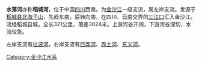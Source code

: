 {{expand|time=2010-03-29T07:17:43+00:00}}
{{Geobox|河流
<!-- *** 标题 *** -->
| name = 水落河
| native_name = 
| other_name = 
| category = 
<!-- *** 名称 **** --> 
| etymology = 
| nickname = 
<!-- *** 图片 *** -->
| image = 
| image_caption =
| image_size =
<!-- *** 国家 *** -->
| country = {{PRC}}
| state = 
| region = 
| district = 
| municipality = 
<!-- *** 发源地、支流等 *** -->
| parent = 长江流域、金沙江水系
| tributary_left = 
| tributary_right =
| city = 
| landmark = 
<!-- *** 位置 *** -->
| source = 
| source_location = | source_region = | source_country =
| source_elevation = 
| source_lat_d = | source_lat_m = | source_lat_s = | source_lat_NS =
| source_long_d = | source_long_m = | source_long_s = | source_long_EW =
| source1 = 
| source1_location = | source1_region = | source1_country =
| source1_elevation = 
| source1_lat_d = | source1_lat_m = | source1_lat_s = | source1_lat_NS =
| source1_long_d = | source1_long_m = | source1_long_s = | source1_long_EW =
| source_confluence = 
| source_confluence_location = | source_confluence_region = | source_confluence_country =
| source_confluence_elevation = 
| source_confluence_lat_d = | source_confluence_lat_m = | source_confluence_lat_s = | source_confluence_lat_NS =
| source_confluence_long_d = | source_confluence_long_m = | source_confluence_long_s = | source_confluence_long_EW =
| mouth = 汇入[[金沙江|金沙江]]左岸
| mouth_location = | mouth_region = | mouth_country =
| mouth_elevation = 
| mouth_lat_d = | mouth_lat_m = | mouth_lat_s = | mouth_lat_NS =
| mouth_long_d = | mouth_long_m = | mouth_long_s = | mouth_long_EW =
<!-- *** 数据 *** -->
| length = 240
| width = 
| depth = 
| volume = 
| watershed = 13800
| discharge = 193
| discharge_max =
| discharge_min =
<!-- *** 自由字段 *** -->
| free = 赤土河、东义河、尼汝河、拉波河  | free_type = 支流
<!-- *** 地图 *** -->
| map =
| map_caption = 
| map_background = 
| map_locator =
| map_locator_x =
| map_locator_y = 
<!-- *** 网站 *** --> 
| website =
| commons =
<!-- *** 脚注 *** -->
| footnotes =
}}

'''水落河'''亦称'''稻城河'''，位于中国[[四川|四川]]西南。为[[金沙江|金沙江]]一级支流，属左岸支流。发源于[[稻城县|稻城县]][[北海子山|北海子山]]，先趋东南，后转向南，在四川、云南交界的[[三江口|三江口]]汇入金沙江。流经稻城县城。全长321公里，落差3024米。上游河谷开阔，下游河谷深切，水流较急。

左岸支流有[[拉波河|拉波河]]，右岸支流有[[巨弄河|巨弄河]]、[[赤土河|赤土河]]、[[东义河|东义河]]。
{{PRChina-geo-stub}}
{{金沙江水系诸河流}}

[[Category:金沙江水系|Category:金沙江水系]]